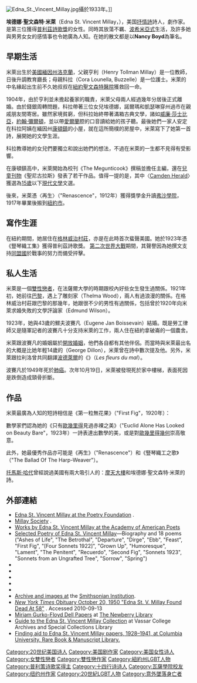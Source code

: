 {{Unreferenced|time=2022-04-20T14:45:48+00:00}}
[[File:Edna_St._Vincent_Millay.jpg|thumb]]攝於1933年。]]

'''埃德娜·聖文森特·米萊'''（Edna St. Vincent Millay，{{bd|1892年|2月22日|1950年|10月19日|catIdx=M}}），美国[[抒情詩|抒情詩]]詩人，劇作家。是第三位獲得[[普利茲詩歌獎|普利茲詩歌獎]]的女性。同時其放蕩不羈、[[波希米亞主義|波希米亞式]]生活，及許多她與男男女女的感情事也令她廣為人知。在她的散文都是以'''Nancy Boyd'''為筆名。

== 早期生活 ==
米萊出生於[[美國|美國]][[緬因州|緬因州]][[洛克蘭|洛克蘭]]，父親亨利（Henry Tollman Millay）是一位教師，日後升調教育廳長；母親科拉（Cora Lounella, Buzzelle）是一位護士。米萊的中名緣起出生前不久她叔叔在[[紐約|紐約]][[聖文森特醫院|聖文森特醫院]]獲救回一命。

1904年，由於亨利並未擔起養家的職責，米萊父母兩人經過幾年分居後正式離婚。由於錢銀周轉問題，科拉帶著三位女兒埃德娜，諾爾瑪和凱瑟琳穿州過市在親戚朋友間寄居。雖然家境貧窮，但科拉始終帶著滿箱古典文學，諸如[[威廉·莎士比亞|威廉·莎士比亞]]，[[約翰·彌爾頓|約翰·彌爾頓]]，並以帶[[愛爾蘭|愛爾蘭]]腔的口音讀給她的孩子聽。最後她們一家人安定在科拉阿姨在緬因州[[康頓鎮|康頓鎮]]的小屋，就在這所簡樸的房屋中，米萊寫下了她第一首詩，展開她的文學生涯。

科拉教導她的女兒們要獨立和說出她們的想法，不過在米萊的一生都不見得有受影響。

在康頓鎮高中，米萊開始為校刊《The Megunticook》撰稿並擔任主編，還在[[兒童刊物|兒童刊物]]《聖尼古拉斯》發表了若干作品。值得一提的是，其中〈[[Camden_Herald|Camden Herald]]〉獲選為[[年齡|15歲]]以下[[現代文學|現代文學]]文選。

後來，米萊憑〈再生〉（"Renascence"，1912年）獲得獎學金升讀[[弗沙學院|弗沙學院]]，1917年畢業後搬到[[紐約市|紐約市]]。

== 寫作生涯 ==

在紐約期間，她居住在[[格林威治村莊|格林威治村莊]]，亦是在此時首次蜚聲美國。她於1923年憑《豎琴織工集》獲得普利茲詩歌獎。
[[第二次世界大戰|第二次世界大戰]]期間，其聲譽因為她撰文支持[[同盟國|同盟國]]於戰事的努力而備受抨擊。

== 私人生活 ==  
<!-- 
1912年尾，她花了點時間[[奧地利|奧地利]][[維也納|維也納]]，和遊遍[[意大利|意大利]]和[[阿爾巴尼亞|阿爾巴尼亞]]。
-->
米萊是一個[[雙性戀|雙性戀者]]，在法薩爾大學的時期跟校內好些女生發生過關係。1921年初，她前往[[巴黎|巴黎]]，遇上了雕刻家{{Le|塞爾馬·伍德|Thelma Wood}}（Thelma Wood），兩人有過浪漫的關係。在格林威治村莊跟巴黎的那幾年，她跟很不少的男性有過關係，包括曾於1920年向米萊求婚失敗的文學評論家{{Le|艾德蒙‧威爾森|Edmund Wilson}}（Edmund Wilson）。

1923年，她與43歲的鰥夫波賽凡（Eugene Jan Boissevain）結婚。既是勞工律師又是隨軍記者的波賽凡十分支持米萊的工作，兩人住在紐約拿破崙的一個農舍。

米萊跟波賽凡的婚姻屬於[[開放婚姻|開放婚姻]]，他們各自都有其他伴侶。而當時與米萊最出名的大概是比她年輕14歲的{{Le|埃爾皮德亞·拉利洛|George Dillon (poet)}}（George Dillon），米萊曾在詩中數次提及他。另外，米萊跟拉利洛曾共同翻譯[[波德萊爾|波德萊爾]]的《{{Le|惡之花|Les Fleurs du mal}}》（''Les fleurs du mal''）。

波賽凡於1949年死於[[肺癌|肺癌]]。次年10月19日，米萊被發現死於家中樓梯，表面死因是跌倒造成頸骨折斷。

== 作品 ==

米萊最廣為人知的短詩相信是《第一粒無花果》（"First Fig"，1920年）： 
{{Poemquote|:My candle burns at both ends;
::It will not last the night;
:But ah, my foes, and oh, my friends--
::It gives a lovely light!

:我的蠟燭在兩頭燃燒 
::它終究撐不到拂曉 
:但我的敵人呀　朋友啊－ 
::那燭光多麼妖嬈！}}

數學家們認為她的《只有[[歐幾里得|歐幾里得]]見過赤裸之美》（"Euclid Alone Has Looked on Beauty Bare"，1923年）一詩表達出數學的美，或是對[[歐幾里得幾何|歐幾里得幾何]]崇高敬意。

此外，她最優秀作品亦可能是《再生》（"Renascence"）和《豎琴織工之歌》（"The Ballad Of The Harp-Weaver"）。

[[托馬斯·哈代|托馬斯·哈代]]曾經說過美國有兩大吸引人的：[[摩天大樓|摩天大樓]]和埃德娜·聖文森特·米萊的詩。

== 外部連結 ==
{{Commons category}}
{{wikisourcelang|en|Author:Edna St. Vincent Millay}}
{{wikiquotelang|en|Edna St. Vincent Millay}}
* [http://www.poetryfoundation.org/archive/poet.html?id=4717 Edna St. Vincent Millay at the Poetry Foundation] {{Wayback|url=http://www.poetryfoundation.org/archive/poet.html?id=4717 |date=20100807081936 }}.
*[http://www.millay.org Millay Society] {{Wayback|url=http://www.millay.org/ |date=20201101123304 }}.
* [https://www.poets.org/poetsorg/poet/edna-st-vincent-millay Works by Edna St. Vincent Millay at the Academy of American Poets] {{Wayback|url=https://www.poets.org/poetsorg/poet/edna-st-vincent-millay |date=20181027015802 }}
* [https://web.archive.org/web/20120320031630/http://rpo.library.utoronto.ca/poet/224.html Selected Poetry of Edna St. Vincent Millay]—Biography and 18 poems ("Ashes of Life", "The Betrothal", "Departure", "Dirge", "Ebb", "Feast", "First Fig", "[Four Sonnets 1922]", "Grown Up", "Humoresque", "Lament", "The Penitent", "Recuerdo", "Second Fig", "Sonnets 1923", "Sonnets from an Ungrafted Tree", "Sorrow", "Spring")
* {{Gutenberg author |id=70 | name=Edna St. Vincent Millay}}
* {{FadedPage|id=Millay, Edna St. Vincent|name=Edna St. Vincent Millay|author=yes}}
* {{Internet Archive author |sname=Edna St. Vincent Millay}}
* {{Internet Archive author |sname=Nancy Boyd |dname=Edna St. Vincent Millay as Nancy Boyd}}
* {{Librivox author |id=32}}
* [http://collections.si.edu/search/results.jsp?view=&dsort=&date.slider=&q=Edna+St.+Vincent+Millay Archive and images at] {{Wayback|url=http://collections.si.edu/search/results.jsp?view=&dsort=&date.slider=&q=Edna+St.+Vincent+Millay |date=20120312105138 }} the [[Smithsonian_Institution|Smithsonian Institution]].
* [https://www.nytimes.com/learning/general/onthisday/bday/0222.html ''New York Times'' Obituary October 20, 1950 "Edna St. V. Millay Found Dead At 58"] {{Wayback|url=https://www.nytimes.com/learning/general/onthisday/bday/0222.html |date=20170821025038 }}. Accessed 2010-09-13
* [http://mms.newberry.org/xml/xml_files/GurkoDell.xml Miriam Gurko-Floyd Dell Papers] {{Wayback|url=http://mms.newberry.org/xml/xml_files/GurkoDell.xml |date=20200814073745 }} at [[The_Newberry_Library|The Newberry Library]]
* [http://specialcollections.vassar.edu/collections/manuscripts/findingaids/millay_edna.html Guide to the Edna St. Vincent Millay Collection] {{Wayback|url=http://specialcollections.vassar.edu/collections/manuscripts/findingaids/millay_edna.html |date=20181219182507 }} at Vassar College Archives and Special Collections Library
* [https://findingaids.library.columbia.edu/ead/nnc-rb/ldpd_4078418 Finding aid to Edna St. Vincent Millay papers, 1928–1941, at Columbia University. Rare Book & Manuscript Library.] {{Wayback|url=https://findingaids.library.columbia.edu/ead/nnc-rb/ldpd_4078418 |date=20210226194054 }}

{{普利策诗歌奖获得者}}

{{Authority control}}

{{DEFAULTSORT:Millay, Edna St. Vincent}}
[[Category:20世纪美国诗人|Category:20世纪美国诗人]]
[[Category:美国剧作家|Category:美国剧作家]]
[[Category:美国女性诗人|Category:美国女性诗人]]
[[Category:女雙性戀者|Category:女雙性戀者]]
[[Category:雙性戀作家|Category:雙性戀作家]]
[[Category:紐約州LGBT人物|Category:紐約州LGBT人物]]
[[Category:普利策诗歌奖得主|Category:普利策诗歌奖得主]]
[[Category:十四行诗诗人|Category:十四行诗诗人]]
[[Category:瓦薩學院校友|Category:瓦薩學院校友]]
[[Category:纽约州作家|Category:纽约州作家]]
[[Category:20世紀LGBT人物|Category:20世紀LGBT人物]]
[[Category:意外墜落身亡者|Category:意外墜落身亡者]]